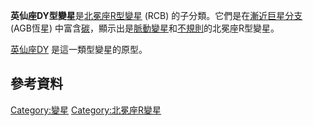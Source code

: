 '''英仙座DY型變星'''是[[北冕座R型變星|北冕座R型變星]] (RCB) 的子分類。它們是在[[漸近巨星分支|漸近巨星分支]] (AGB恆星) 中富含[[碳|碳]]，顯示出是[[變星#脈動變星|脈動變星]]和[[不規則變星|不規則]]的北冕座R型變星。 

[[英仙座DY|英仙座DY]] 是這一類型變星的原型。

== 參考資料 ==
{{refbegin}}
{{cite journal
   |author = Alcock, C. and Allsman, R.A. and Alves, D.R. and Axelrod, T.S. and Becker, A. and Bennett, D.P. and Clayton, G.C. and Cook, K.H. and Dalal, N. and Drake, A.J. and Freeman, K.C. and Geha, M. and Gordon, K.D. and Griest, K. and Kilkenny, D. and Lehner, M.J. and Marshall, S.L. and Minniti, D. and Misselt, K.A. and Nelson, C.A. and Peterson, B.A. and Popowski, P. and Pratt, M.R. and Quinn, P.J. and Stubbs, C.W. and Sutherland, W. and Tomaney, A. and Vandehei, T. and Welch, D.L.,  
| title = The MACHO Project LMC Variable Star Inventory. X. The R Coronae Borealis Stars
  |journal = Astrophysical Journal
  | volume = 554
   |issue = 1
  |  pages = 298–315,
  |    doi = 10.1086/321369
  | bibcode = 2001ApJ...554..298A
  |publisher = Provided by the Smithsonian/NASA Astrophysics Data System
|arxiv = astro-ph/0102262 |date=June 2001}}
{{refend}}

{{變星}}
{{var-star-stub}}

[[Category:變星|Category:變星]]
[[Category:北冕座R變星|Category:北冕座R變星]]
